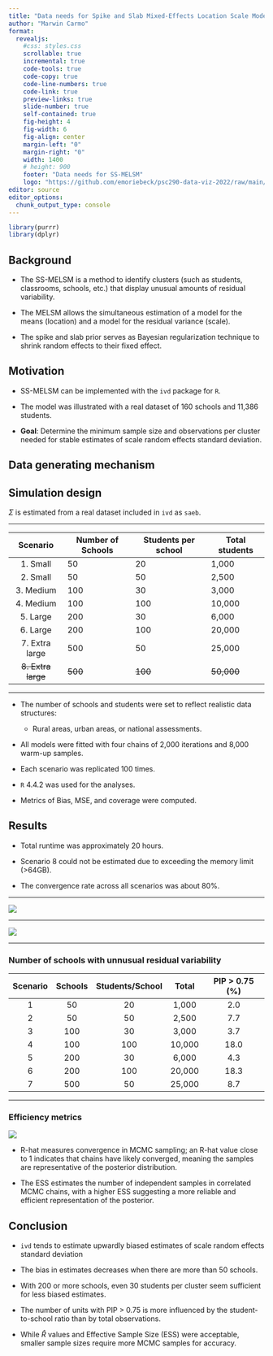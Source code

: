 ```yaml
---
title: "Data needs for Spike and Slab Mixed-Effects Location Scale Model"
author: "Marwin Carmo"
format: 
  revealjs:
    #css: styles.css
    scrollable: true
    incremental: true
    code-tools: true
    code-copy: true
    code-line-numbers: true
    code-link: true
    preview-links: true
    slide-number: true
    self-contained: true
    fig-height: 4
    fig-width: 6
    fig-align: center
    margin-left: "0"
    margin-right: "0"
    width: 1400
    # height: 900
    footer: "Data needs for SS-MELSM"
    logo: "https://github.com/emoriebeck/psc290-data-viz-2022/raw/main/01-week1-intro/02-code/02-images/ucdavis_logo_blue.png"
editor: source
editor_options: 
  chunk_output_type: console
---
```


```r
library(purrr)
library(dplyr)

```

## Background {#background}

- The SS-MELSM is a method to identify clusters (such as students, classrooms, schools, etc.) that display
unusual amounts of residual variability. 
 
- The MELSM allows the simultaneous estimation of a model for the means (location) and a model for the residual variance (scale).
 
- The spike and slab prior serves as Bayesian regularization technique to shrink random effects to their fixed effect.
  
## Motivation

- SS-MELSM can be implemented with the `ivd` package for `R`.

- The model was illustrated with a real dataset of 160 schools and 11,386 students.

- **Goal**: Determine the minimum sample size and observations per cluster needed for stable estimates of scale random effects standard deviation.
  
## Data generating mechanism

\begin{equation}
\label{eq:model-1}
\begin{aligned}
y_{ij} & \sim  \mathcal{N}(\mu_j, \sigma_j)\\
\mu_j &= \gamma_{0} + u_{0j}\\
\sigma_j &= \exp(\eta_{0} + t_{0j}).
\end{aligned}
\end{equation}

\begin{equation}
  \textbf{v}=
  \begin{bmatrix} u_0 \\ t_0 \end{bmatrix} \sim \mathcal{N}
    \begin{pmatrix}
        \boldsymbol{0}=
        \begin{bmatrix} 0 \\ 0 \end{bmatrix},
        \boldsymbol{\Sigma}=
        \begin{bmatrix} \tau^2_{u_0} & \tau_{u_0t_0} \\ 
                        \tau_{u_0t_0} & \tau^2_{t_0} 
        \end{bmatrix}
    \end{pmatrix}
\end{equation}

## Simulation design

\begin{equation}
\label{eq:model-1b}
\begin{aligned}
y_{ij} & \sim  \mathcal{N}(\mu_j, \sigma_j)\\
\mu_j &= 0 + u_{0j}\\
\sigma_j &= \exp(0 + t_{0j}).
\end{aligned}
\end{equation}

\begin{equation}
  \textbf{v}=
  \begin{bmatrix} u_0 \\ t_0 \end{bmatrix} \sim \mathcal{N}
    \begin{pmatrix}
        \boldsymbol{0}=
        \begin{bmatrix} 0 \\ 0 \end{bmatrix},
        \boldsymbol{\Sigma}=
        \begin{bmatrix} 0.1089 & -0.0039 \\ 
                        -0.0039 & 0.0081 
        \end{bmatrix}
    \end{pmatrix}
\end{equation}

$\Sigma$ is estimated from a real dataset included in `ivd` as `saeb`.

---

| Scenario      | Number of Schools | Students per school | Total students |
|:-------------:|-------------------|---------------------|----------------|
| 1. Small      | 50                | 20                  | 1,000          |
| 2. Small      | 50                | 50                  | 2,500          |
| 3. Medium     | 100               | 30                  | 3,000          |
| 4. Medium     | 100               | 100                 | 10,000          |
| 5. Large      | 200               | 30                  | 6,000          |
| 6. Large      | 200               | 100                 | 20,000          |
| 7. Extra large| 500               | 50                  | 25,000          |
| ~~8. Extra large~~| ~~500~~               | ~~100~~                 | ~~50,000~~          |

---

- The number of schools and students were set to reflect realistic data structures:
  - Rural areas, urban areas, or national assessments.

- All models were fitted with four chains of 2,000 iterations and 8,000 warm-up samples.

- Each scenario was replicated 100 times.

- `R` 4.4.2 was used for the analyses.

- Metrics of Bias, MSE, and coverage were computed.

## Results

- Total runtime was approximately 20 hours.

- Scenario 8 could not be estimated due to exceeding the memory limit (>64GB).

- The convergence rate across all scenarios was about 80%.

---

![](bias_plot.png)


---

![](mean_dist.png)


---

### Number of schools with unnusual residual variability


| Scenario      | Schools | Students/School | Total| PIP > 0.75 (%) |
|:-----:|:----:|:--------:|:-----:|:-----------:|
| 1 | 50                | 20                  | 1,000          | 2.0 |
| 2 | 50                | 50                  | 2,500          | 7.7 |
| 3 | 100               | 30                  | 3,000          | 3.7 |
| 4 | 100               | 100                 | 10,000         | 18.0|
| 5 | 200               | 30                  | 6,000          | 4.3 |
| 6 | 200               | 100                 | 20,000          |18.3 |
| 7 | 500               | 50                  | 25,000          |8.7|

---

### Efficiency metrics

![](efficiency.png)

::: {.notes}
- R-hat measures convergence in MCMC sampling; an R-hat value close to 1 indicates that chains have likely converged, meaning the samples are representative of the posterior distribution.

- The ESS estimates the number of independent samples in correlated MCMC chains, with a higher ESS suggesting a more reliable and efficient representation of the posterior.
:::

## Conclusion

- `ivd` tends to estimate upwardly biased estimates of scale random effects standard deviation

- The bias in estimates decreases when there are more than 50 schools.

- With 200 or more schools, even 30 students per cluster seem sufficient for less biased estimates.

- The number of units with PIP > 0.75  is more influenced by the student-to-school ratio than by total observations.

- While $\hat{R}$ values and Effective Sample Size (ESS) were acceptable, smaller sample sizes require more MCMC samples for accuracy.